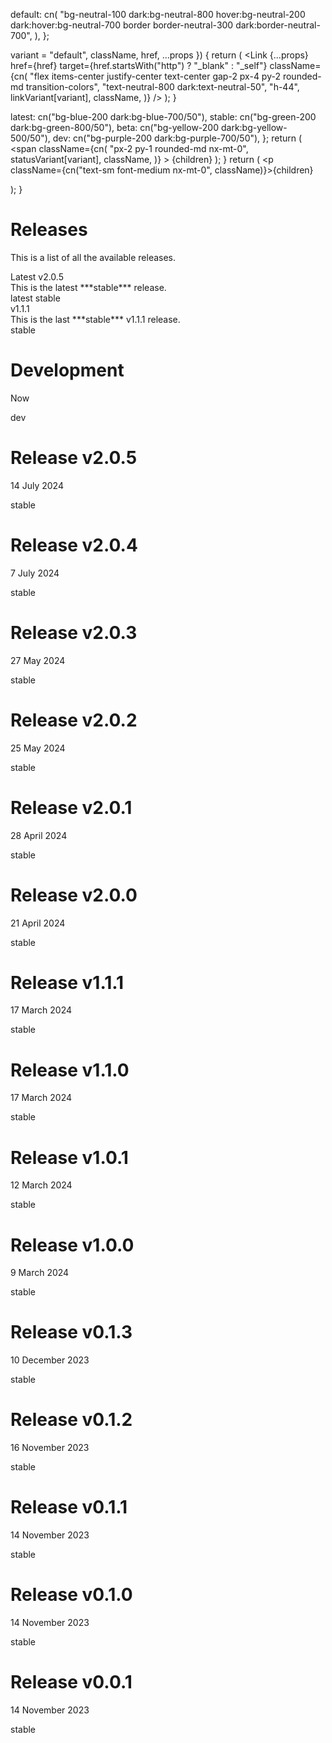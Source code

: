 

  default: cn(
    "bg-neutral-100 dark:bg-neutral-800 hover:bg-neutral-200 dark:hover:bg-neutral-700 border border-neutral-300 dark:border-neutral-700",
  ),
};

  variant = "default",
  className,
  href,
  ...props
}) {
  return (
    <Link
      {...props}
      href={href}
      target={href.startsWith("http") ? "_blank" : "_self"}
      className={cn(
        "flex items-center justify-center text-center gap-2 px-4 py-2 rounded-md transition-colors",
        "text-neutral-800 dark:text-neutral-50",
        "h-44",
        linkVariant[variant],
        className,
      )}
    />
  );
}

  latest: cn("bg-blue-200 dark:bg-blue-700/50"),
  stable: cn("bg-green-200 dark:bg-green-800/50"),
  beta: cn("bg-yellow-200 dark:bg-yellow-500/50"),
  dev: cn("bg-purple-200 dark:bg-purple-700/50"),
};
  return (
    <span
      className={cn(
        "px-2 py-1 rounded-md nx-mt-0",
        statusVariant[variant],
        className,
      )}
    >
      {children}
    </span>
  );
}
  return (
    <p className={cn("text-sm font-medium nx-mt-0", className)}>{children}</p>
  );
}

<div className='w-full flex-col flex items-center pt-12'>

# Releases

This is a list of all the available releases.

<div className="flex flex-wrap items-center justify-center gap-8 mt-12">
  <VersionLink
    className="w-56 flex-col justify-between items-start"
    href="/docs/v2"
  >
    <div className="flex flex-row items-center gap-2">
      <ExternalLinkIcon className="w-6 h-6" />
      <Text className="text-lg font-bold">Latest v2.0.5</Text>
    </div>
    <Text className="text-sm font-light text-left ml-4">
      This is the latest ***stable*** release.
    </Text>
    <div className="flex flex-row self-end mt-auto mb-1 gap-2">
      <StatusBadge variant="latest">latest</StatusBadge>
      <StatusBadge variant="stable">stable</StatusBadge>
    </div>
  </VersionLink>
  <VersionLink
    className="w-56 flex-col justify-between items-start"
    href="/docs/v1"
  >
    <div className="flex flex-row items-center gap-2">
      <ExternalLinkIcon className="w-6 h-6" />
      <Text className="text-lg font-bold">v1.1.1</Text>
    </div>
    <Text className="text-sm font-light text-left ml-4">
      This is the last ***stable*** v1.1.1 release.
    </Text>
    <div className="flex flex-row self-end mt-auto mb-1 gap-2">
      <StatusBadge variant="stable">stable</StatusBadge>
    </div>
  </VersionLink>
</div>

<div className="w-[95%] md:w-3/5 mt-10 mb-5 h-[0.1rem] mx-auto rounded bg-black/50 dark:bg-white/50" />

<div className="mx-auto items-center flex flex-col gap-4 md:min-w-[30rem] w-5/6 md:w-2/5">
  <Link
    target="_blank"
    href="https://github.com/python-thread/thread"
    className="flex flex-row w-full justify-between px-4 py-2 rounded-md items-center text-sm font-light hover:bg-neutral-100/40 dark:hover:bg-neutral-800/20 transition-all"
  >
    <div className="flex flex-col justify-between">
      <h1 className="font-normal text-lg">Development</h1>
      <p>Now</p>
    </div>
    <StatusBadge variant="dev">dev</StatusBadge>
  </Link>
  <Link
    target="_blank"
    href="/github/v2.0.5"
    className="flex flex-row w-full justify-between px-4 py-2 rounded-md items-center text-sm font-light hover:bg-neutral-100/40 dark:hover:bg-neutral-800/20 transition-all"
  >
    <div className="flex flex-col justify-between">
      <h1 className="font-normal text-lg">Release v2.0.5</h1>
      <p>14 July 2024</p>
    </div>
    <StatusBadge variant="stable">stable</StatusBadge>
  </Link>
  <Link
    target="_blank"
    href="/github/v2.0.4"
    className="flex flex-row w-full justify-between px-4 py-2 rounded-md items-center text-sm font-light hover:bg-neutral-100/40 dark:hover:bg-neutral-800/20 transition-all"
  >
    <div className="flex flex-col justify-between">
      <h1 className="font-normal text-lg">Release v2.0.4</h1>
      <p>7 July 2024</p>
    </div>
    <StatusBadge variant="stable">stable</StatusBadge>
  </Link>
  <Link
    target="_blank"
    href="/github/v2.0.3"
    className="flex flex-row w-full justify-between px-4 py-2 rounded-md items-center text-sm font-light hover:bg-neutral-100/40 dark:hover:bg-neutral-800/20 transition-all"
  >
    <div className="flex flex-col justify-between">
      <h1 className="font-normal text-lg">Release v2.0.3</h1>
      <p>27 May 2024</p>
    </div>
    <StatusBadge variant="stable">stable</StatusBadge>
  </Link>
  <Link
    target="_blank"
    href="/github/v2.0.2"
    className="flex flex-row w-full justify-between px-4 py-2 rounded-md items-center text-sm font-light hover:bg-neutral-100/40 dark:hover:bg-neutral-800/20 transition-all"
  >
    <div className="flex flex-col justify-between">
      <h1 className="font-normal text-lg">Release v2.0.2</h1>
      <p>25 May 2024</p>
    </div>
    <StatusBadge variant="stable">stable</StatusBadge>
  </Link>
  <Link
    target="_blank"
    href="/github/v2.0.1"
    className="flex flex-row w-full justify-between px-4 py-2 rounded-md items-center text-sm font-light hover:bg-neutral-100/40 dark:hover:bg-neutral-800/20 transition-all"
  >
    <div className="flex flex-col justify-between">
      <h1 className="font-normal text-lg">Release v2.0.1</h1>
      <p>28 April 2024</p>
    </div>
    <StatusBadge variant="stable">stable</StatusBadge>
  </Link>
  <Link
    target="_blank"
    href="/github/v2.0.0"
    className="flex flex-row w-full justify-between px-4 py-2 rounded-md items-center text-sm font-light hover:bg-neutral-100/40 dark:hover:bg-neutral-800/20 transition-all"
  >
    <div className="flex flex-col justify-between">
      <h1 className="font-normal text-lg">Release v2.0.0</h1>
      <p>21 April 2024</p>
    </div>
    <StatusBadge variant="stable">stable</StatusBadge>
  </Link>
  <Link
    target="_blank"
    href="/github/v1.1.1"
    className="flex flex-row w-full justify-between px-4 py-2 rounded-md items-center text-sm font-light hover:bg-neutral-100/40 dark:hover:bg-neutral-800/20 transition-all"
  >
    <div className="flex flex-col justify-between">
      <h1 className="font-normal text-lg">Release v1.1.1</h1>
      <p>17 March 2024</p>
    </div>
    <StatusBadge variant="stable">stable</StatusBadge>
  </Link>
  <Link
    target="_blank"
    href="/github/v1.1.0"
    className="flex flex-row w-full justify-between px-4 py-2 rounded-md items-center text-sm font-light hover:bg-neutral-100/40 dark:hover:bg-neutral-800/20 transition-all"
  >
    <div className="flex flex-col justify-between">
      <h1 className="font-normal text-lg">Release v1.1.0</h1>
      <p>17 March 2024</p>
    </div>
    <StatusBadge variant="stable">stable</StatusBadge>
  </Link>
  <Link
    target="_blank"
    href="/github/v1.0.1"
    className="flex flex-row w-full justify-between px-4 py-2 rounded-md items-center text-sm font-light hover:bg-neutral-100/40 dark:hover:bg-neutral-800/20 transition-all"
  >
    <div className="flex flex-col justify-between">
      <h1 className="font-normal text-lg">Release v1.0.1</h1>
      <p>12 March 2024</p>
    </div>
    <StatusBadge variant="stable">stable</StatusBadge>
  </Link>
  <Link
    target="_blank"
    href="/github/v1.0.0"
    className="flex flex-row w-full justify-between px-4 py-2 rounded-md items-center text-sm font-light hover:bg-neutral-100/40 dark:hover:bg-neutral-800/20 transition-all"
  >
    <div className="flex flex-col justify-between">
      <h1 className="font-normal text-lg">Release v1.0.0</h1>
      <p>9 March 2024</p>
    </div>
    <StatusBadge variant="stable">stable</StatusBadge>
  </Link>
  <Link
    target="_blank"
    href="/github/v0.1.3"
    className="flex flex-row w-full justify-between px-4 py-2 rounded-md items-center text-sm font-light hover:bg-neutral-100/40 dark:hover:bg-neutral-800/20 transition-all"
  >
    <div className="flex flex-col justify-between">
      <h1 className="font-normal text-lg">Release v0.1.3</h1>
      <p>10 December 2023</p>
    </div>
    <StatusBadge variant="stable">stable</StatusBadge>
  </Link>
  <Link
    target="_blank"
    href="/github/v0.1.2"
    className="flex flex-row w-full justify-between px-4 py-2 rounded-md items-center text-sm font-light hover:bg-neutral-100/40 dark:hover:bg-neutral-800/20 transition-all"
  >
    <div className="flex flex-col justify-between">
      <h1 className="font-normal text-lg">Release v0.1.2</h1>
      <p>16 November 2023</p>
    </div>
    <StatusBadge variant="stable">stable</StatusBadge>
  </Link>
  <Link
    target="_blank"
    href="/github/v0.1.1"
    className="flex flex-row w-full justify-between px-4 py-2 rounded-md items-center text-sm font-light hover:bg-neutral-100/40 dark:hover:bg-neutral-800/20 transition-all"
  >
    <div className="flex flex-col justify-between">
      <h1 className="font-normal text-lg">Release v0.1.1</h1>
      <p>14 November 2023</p>
    </div>
    <StatusBadge variant="stable">stable</StatusBadge>
  </Link>
  <Link
    target="_blank"
    href="/github/v0.1.0"
    className="flex flex-row w-full justify-between px-4 py-2 rounded-md items-center text-sm font-light hover:bg-neutral-100/40 dark:hover:bg-neutral-800/20 transition-all"
  >
    <div className="flex flex-col justify-between">
      <h1 className="font-normal text-lg">Release v0.1.0</h1>
      <p>14 November 2023</p>
    </div>
    <StatusBadge variant="stable">stable</StatusBadge>
  </Link>
  <Link
    target="_blank"
    href="/github/v0.0.1"
    className="flex flex-row w-full justify-between px-4 py-2 rounded-md items-center text-sm font-light hover:bg-neutral-100/40 dark:hover:bg-neutral-800/20 transition-all"
  >
    <div className="flex flex-col justify-between">
      <h1 className="font-normal text-lg">Release v0.0.1</h1>
      <p>14 November 2023</p>
    </div>
    <StatusBadge variant="stable">stable</StatusBadge>
  </Link>
</div>

</div>
